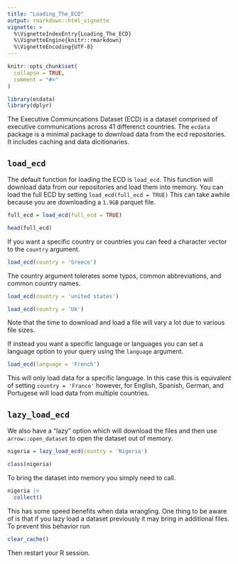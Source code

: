 ```yaml
---
title: "Loading_The_ECD"
output: rmarkdown::html_vignette
vignette: >
  %\VignetteIndexEntry{Loading_The_ECD}
  %\VignetteEngine{knitr::rmarkdown}
  %\VignetteEncoding{UTF-8}
---
```


```r
knitr::opts_chunk$set(
  collapse = TRUE,
  comment = "#>"
)
```

```r
library(ecdata)
library(dplyr)
```

The Executive Communcations Dataset (ECD) is a dataset comprised of executive communications across 41 differenct countries. The `ecdata` package is a minimal package to download data from the ecd repositories. It includes caching and data dicitionaries. 

## `load_ecd`

The default function for loading the ECD is `load_ecd`. This function will download data from our repositories and load them into memory. You can load the full ECD by setting `load_ecd(full_ecd = TRUE)` This can take awhile because you are downloading a `1.9GB` parquet file.  


```r

full_ecd = load_ecd(full_ecd = TRUE) 

head(full_ecd)

```


If you want a specific country or countries you can feed a character vector to the `country` argument. 


```r

load_ecd(country = 'Greece')

```

The country argument tolerates some typos, common abbreviations, and common country names. 



```r

load_ecd(country = 'united states')

load_ecd(country = 'Uk')

```


Note that the time to download and load a file will vary a lot due to various file sizes. 

If instead you want a specific language or languages you can set a language option to your query using the `language` argument. 



```r

load_ecd(language = 'French')

```

This will only load data for a specific language. In this case this is equivalent of setting `country = 'France'` however, for English, Spanish, German, and Portugese will load data from multiple countries. 


## `lazy_load_ecd`

We also have a "lazy" option which will download the files and then use `arrow::open_dataset` to open the dataset out of memory. 


```r

nigeria = lazy_load_ecd(country = 'Nigeria')

class(nigeria)

```


To bring the dataset into memory you simply need to call. 

```r

nigeria |>
  collect()

```

This has some speed benefits when data wrangling. One thing to be aware of is that if you lazy load a dataset previously it may bring in additional files. To prevent this behavior run 



```r

clear_cache()

```

Then restart your R session.